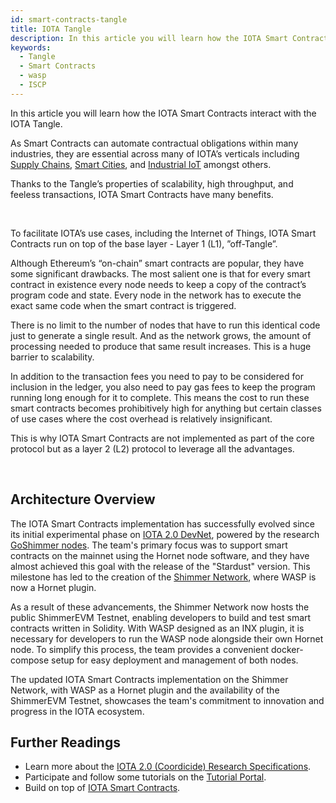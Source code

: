 ```yaml
---
id: smart-contracts-tangle
title: IOTA Tangle
description: In this article you will learn how the IOTA Smart Contracts interact with the IOTA Tangle.
keywords:
  - Tangle
  - Smart Contracts
  - wasp
  - ISCP
---
```



In this article you will learn how the IOTA Smart Contracts interact with the IOTA Tangle.

As Smart Contracts can automate contractual obligations within many industries, they are essential across many of IOTA’s verticals including [Supply Chains](https://www.iota.org/solutions/global-trade-and-supply-chains), [Smart Cities](https://www.iota.org/solutions/smart-city), and [Industrial IoT](https://www.iota.org/solutions/industrial-iot) amongst others.

Thanks to the Tangle’s properties of scalability, high throughput, and feeless transactions, IOTA Smart Contracts have many benefits.

<ReactPlayer
  playing
  muted
  url='https://files.iota.org/media/PiD020_sfx_LowRez.mp4'
  width='100%'
/>

<br />

To facilitate IOTA’s use cases, including the Internet of Things, IOTA Smart Contracts run on top of the base layer - Layer 1 (L1), ”off-Tangle”.

Although Ethereum’s “on-chain” smart contracts are popular, they have some significant drawbacks. The most salient one is that for every smart contract in existence every node needs to keep a copy of the contract’s program code and state. Every node in the network has to execute the exact same code when the smart contract is triggered.

There is no limit to the number of nodes that have to run this identical code just to generate a single result. And as the network grows, the amount of processing needed to produce that same result increases. This is a huge barrier to scalability.

In addition to the transaction fees you need to pay to be considered for inclusion in the ledger, you also need to pay gas fees to keep the program running long enough for it to complete. This means the cost to run these smart contracts becomes prohibitively high for anything but certain classes of use cases where the cost overhead is relatively insignificant.

This is why IOTA Smart Contracts are not implemented as part of the core protocol but as a layer 2 (L2) protocol to leverage all the advantages.

<ReactPlayer
  playing
  muted
  url='https://files.iota.org/media/Pid022_sfx_LowRez.mp4'
  width='100%'
/>

<br />

## Architecture Overview

The IOTA Smart Contracts implementation has successfully evolved since its initial experimental phase on [IOTA 2.0 DevNet](https://v2.iota.org/visualizer), powered by the research [GoShimmer nodes](https://github.com/iotaledger/goshimmer). The team's primary focus was to support smart contracts on the mainnet using the Hornet node software, and they have almost achieved this goal with the release of the "Stardust" version. This milestone has led to the creation of the [Shimmer Network](https://shimmer.network/), where WASP is now a Hornet plugin.

As a result of these advancements, the Shimmer Network now hosts the public ShimmerEVM Testnet, enabling developers to build and test smart contracts written in Solidity. With WASP designed as an INX plugin, it is necessary for developers to run the WASP node alongside their own Hornet node. To simplify this process, the team provides a convenient docker-compose setup for easy deployment and management of both nodes.

The updated IOTA Smart Contracts implementation on the Shimmer Network, with WASP as a Hornet plugin and the availability of the ShimmerEVM Testnet, showcases the team's commitment to innovation and progress in the IOTA ecosystem.


## Further Readings​​

- Learn more about the [IOTA 2.0 (Coordicide) Research Specifications](/IOTA-2.0-Research-Specifications/Preface).
- Participate and follow some tutorials on the [Tutorial Portal](/shimmer/tutorials?tags=shimmer&tags=iscp).
- Build on top of [IOTA Smart Contracts](/smart-contracts/overview).
